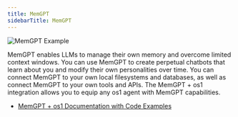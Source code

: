 ```yaml
---
title: MemGPT
sidebarTitle: MemGPT
---
```


![MemGPT Example](img/ecosystem-memgpt.png)

MemGPT enables LLMs to manage their own memory and overcome limited context windows. You can use MemGPT to create perpetual chatbots that learn about you and modify their own personalities over time. You can connect MemGPT to your own local filesystems and databases, as well as connect MemGPT to your own tools and APIs. The MemGPT + os1 integration allows you to equip any os1 agent with MemGPT capabilities.

- [MemGPT + os1 Documentation with Code Examples](https://memgpt.readme.io/docs/autogen)
